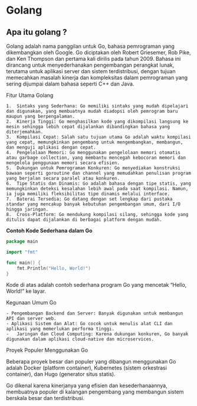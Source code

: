 # Golang

## Apa itu golang ? 

Golang adalah nama panggilan untuk Go, bahasa pemrograman yang dikembangkan oleh Google. Go diciptakan oleh Robert Griesemer, Rob Pike, dan Ken Thompson dan pertama kali dirilis pada tahun 2009. Bahasa ini dirancang untuk menyederhanakan pengembangan perangkat lunak, terutama untuk aplikasi server dan sistem terdistribusi, dengan tujuan memecahkan masalah kinerja dan kompleksitas dalam pemrograman yang sering dijumpai dalam bahasa seperti C++ dan Java.


Fitur Utama Golang

	1.	Sintaks yang Sederhana: Go memiliki sintaks yang mudah dipelajari dan digunakan, yang membuatnya mudah diadopsi oleh pemrogram baru maupun yang berpengalaman.
	2.	Kinerja Tinggi: Go menghasilkan kode yang dikompilasi langsung ke mesin sehingga lebih cepat dijalankan dibandingkan bahasa yang diterjemahkan.
	3.	Kompilasi Cepat: Salah satu tujuan utama Go adalah waktu kompilasi yang cepat, memungkinkan pengembang untuk mengembangkan, membangun, dan menguji aplikasi dengan cepat.
	4.	Pengelolaan Memori: Go menggunakan pengelolaan memori otomatis atau garbage collection, yang membantu mencegah kebocoran memori dan mengelola penggunaan memori secara efisien.
	5.	Dukungan untuk Pemrograman Konkuren: Go menyediakan konstruksi bawaan seperti goroutine dan channel yang memudahkan penulisan program yang berjalan secara paralel atau konkuren.
	6.	Tipe Statis dan Dinamis: Go adalah bahasa dengan tipe statis, yang memungkinkan deteksi kesalahan lebih awal pada saat kompilasi. Namun, ia juga memiliki fleksibilitas tipe dinamis melalui interface.
	7.	Baterai Tersedia: Go datang dengan set lengkap dari pustaka standar yang mencakup banyak kebutuhan pengembangan umum, dari I/O hingga jaringan.
	8.	Cross-Platform: Go mendukung kompilasi silang, sehingga kode yang ditulis dapat dijalankan di berbagai platform dengan mudah.

**Contoh Kode Sederhana dalam Go**

```go copy showLineNumbers
package main

import "fmt"

func main() {
    fmt.Println("Hello, World!")
}
```

Kode di atas adalah contoh sederhana program Go yang mencetak “Hello, World!” ke layar.

Kegunaan Umum Go

	- Pengembangan Backend dan Server: Banyak digunakan untuk membangun API dan server web.
	- Aplikasi Sistem dan Alat: Go cocok untuk menulis alat CLI dan aplikasi yang memerlukan performa tinggi.
	-	Jaringan dan Cloud Computing: Karena dukungan konkuren, Go banyak digunakan dalam aplikasi cloud-native dan microservices.

Proyek Populer Menggunakan Go

Beberapa proyek besar dan populer yang dibangun menggunakan Go adalah Docker (platform container), Kubernetes (sistem orkestrasi container), dan Hugo (generator situs statis).

Go dikenal karena kinerjanya yang efisien dan kesederhanaannya, membuatnya populer di kalangan pengembang yang membangun sistem berskala besar dan terdistribusi.
